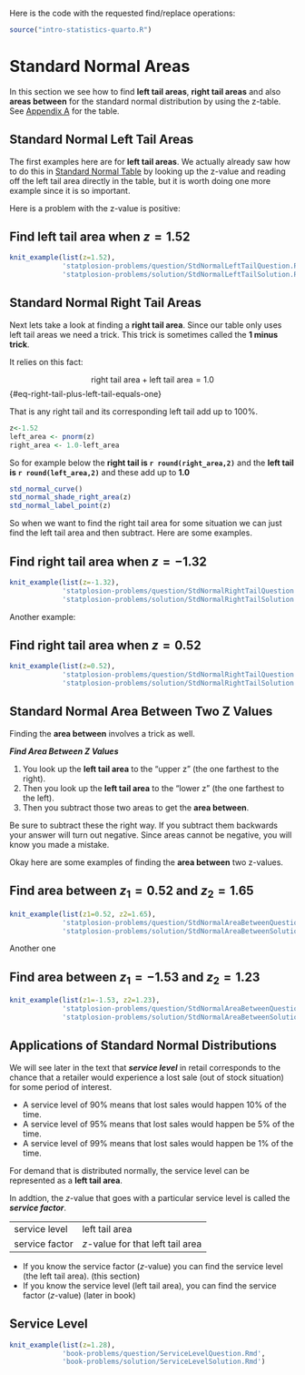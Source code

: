 Here is the code with the requested find/replace operations:

```r
source("intro-statistics-quarto.R")
```
# Standard Normal Areas {#standard-normal-areas}

In this section we see how to find **left tail areas**, **right tail areas** and also **areas between** for the standard normal distribution by using the z-table. See [Appendix A](#z-table) for the table.

## Standard Normal Left Tail Areas {#standard-normal-left-tail-areas}

The first examples here are for **left tail areas**. We actually already saw how to do this in [Standard Normal Table](#standard-normal-table) by looking up the z-value and reading off the left tail area directly in the table, but it is worth doing one more example since it is so important.

Here is a problem with the z-value is positive:

:::{#exm-Find-left-tail-area-when-z-equals-1.52}

## Find left tail area when $z=1.52$

````r
knit_example(list(z=1.52),
             'statplosion-problems/question/StdNormalLeftTailQuestion.Rmd',
             'statplosion-problems/solution/StdNormalLeftTailSolution.Rmd')
````

:::

## Standard Normal Right Tail Areas {#standard-normal-right-tail-areas}

Next lets take a look at finding a **right tail area**. Since our table only uses left tail areas we need a trick. This trick is sometimes called the **1 minus trick**.

It relies on this fact:

$$
\text{right tail area} + \text{left tail area} = 1.0
$$ {#eq-right-tail-plus-left-tail-equals-one}

That is any right tail and its corresponding left tail add up to 100%.

```r
z<-1.52
left_area <- pnorm(z)
right_area <- 1.0-left_area
```

So for example below the **right tail is `r round(right_area,2)`** and the **left tail is `r round(left_area,2)`** and these add up to **1.0**

```r
std_normal_curve()
std_normal_shade_right_area(z)
std_normal_label_point(z)
```

So when we want to find the right tail area for some situation we can just find the left tail area and then subtract. Here are some examples.

:::{#exm-Find-right-tail-area-when-z-equals-minus-1.32}

## Find right tail area when $z=-1.32$

````r
knit_example(list(z=-1.32),
             'statplosion-problems/question/StdNormalRightTailQuestion.Rmd',
             'statplosion-problems/solution/StdNormalRightTailSolution.Rmd')
````

:::

Another example:

:::{#exm-Find-right-tail-area-when-z-equals-0.52}

## Find right tail area when $z=0.52$

````r
knit_example(list(z=0.52),
             'statplosion-problems/question/StdNormalRightTailQuestion.Rmd',
             'statplosion-problems/solution/StdNormalRightTailSolution.Rmd')
````

:::


## Standard Normal Area Between Two Z Values {#standard-normal-area-between}

Finding the **area between** involves a trick as well.

_**Find Area Between Z Values**_

1. You look up the **left tail area** to the "upper z" (the one farthest to the right).
2. Then you look up the **left tail area** to the "lower z" (the one farthest to the left).
3. Then you subtract those two areas to get the **area between**.

Be sure to subtract these the right way. If you subtract them backwards your answer will turn out negative. Since areas cannot be negative, you will know you made a mistake.

Okay here are some examples of finding the **area between** two z-values.

:::{#exm-Find-area-between-z_1-equals-0.52-and-z_2-equals-1.65}

## Find area between $z_1=0.52$ and $z_2=1.65$

````r
knit_example(list(z1=0.52, z2=1.65),
             'statplosion-problems/question/StdNormalAreaBetweenQuestion.Rmd',
             'statplosion-problems/solution/StdNormalAreaBetweenSolution.Rmd')
````

:::

Another one

:::{#exm-Find-area-between-z_1-equals-minus-1.53-and-z_2-equals-1.23}

## Find area between $z_1=-1.53$ and $z_2=1.23$

````r
knit_example(list(z1=-1.53, z2=1.23),
             'statplosion-problems/question/StdNormalAreaBetweenQuestion.Rmd',
             'statplosion-problems/solution/StdNormalAreaBetweenSolution.Rmd')
````

:::

## Applications of Standard Normal Distributions

We will see later in the text that **_service level_** in retail corresponds to the chance that a retailer would experience a lost sale (out of stock situation) for some period of interest.

- A service level of 90% means that lost sales would happen 10% of the time.
- A service level of 95% means that lost sales would happen be 5% of the time.
- A service level of 99% means that lost sales would happen be 1% of the time.

For demand that is distributed normally, the service level can be represented as a **left tail area**.

In addtion, the $z$-value that goes with a particular service level is called the **_service factor_**.

|   |   |
|---|---|
| service level | left tail area |
| service factor  | $z$-value for that left tail area |

- If you know the service factor ($z$-value) you can find the service level (the left tail area). (this section)
- If you know the service level (left tail area), you can find the service factor ($z$-value) (later in book)

:::{#exm-Service-Level}

## Service Level

````r
knit_example(list(z=1.28),
             'book-problems/question/ServiceLevelQuestion.Rmd',
             'book-problems/solution/ServiceLevelSolution.Rmd')
````

:::
